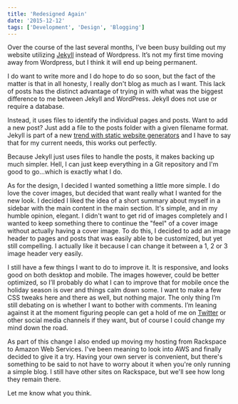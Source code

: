 ```yaml
---
title: 'Redesigned Again'
date: '2015-12-12'
tags: ['Development', 'Design', 'Blogging']
---
```


Over the course of the last several months, I’ve been busy building out my website utilizing <a href="https://jekyllrb.com/" target="_blank" rel="noopener">Jekyll</a> instead of Wordpress. It’s not my first time moving away from Wordpress, but I think it will end up being permanent.

I do want to write more and I do hope to do so soon, but the fact of the matter is that in all honesty, I really don't blog as much as I want. This lack of posts has the distinct advantage of trying in with what was the biggest difference to me between Jekyll and WordPress. Jekyll does not use or require a database.

Instead, it uses files to identify the individual pages and posts. Want to add a new post? Just add a file to the posts folder with a given filename format. Jekyll is part of a new <a href="http://www.smashingmagazine.com/2015/11/modern-static-website-generators-next-big-thing/" target="_blank" rel="noopener">trend with static website generators</a> and I have to say that for my current needs, this works out perfectly.

Because Jekyll just uses files to handle the posts, it makes backing up much simpler. Hell, I can just keep everything in a Git repository and I'm good to go...which is exactly what I do.

As for the design, I decided I wanted something a little more simple. I do love the cover images, but decided that want really what I wanted for the new look. I decided I liked the idea of a short summary about myself in a sidebar with the main content in the main section. It's simple, and in my humble opinion, elegant. I didn't want to get rid of images completely and I wanted to keep something there to continue the "feel" of a cover image without actually having a cover image. To do this, I decided to add an image header to pages and posts that was easily able to be customized, but yet still compelling. I actually like it because I can change it between a 1, 2 or 3 image header very easily.

I still have a few things I want to do to improve it. It is responsive, and looks good on both desktop and mobile. The images however, could be better optimized, so I’ll probably do what I can to improve that for mobile once the holiday season is over and things calm down some. I want to make a few CSS tweaks here and there as well, but nothing major. The only thing I’m still debating on is whether I want to bother with comments. I’m leaning against it at the moment figuring people can get a hold of me on <a href="https://www.twitter.com/kpwags" target="_blank" rel="noopener">Twitter</a> or other social media channels if they want, but of course I could change my mind down the road.

As part of this change I also ended up moving my hosting from Rackspace to Amazon Web Services. I've been meaning to look into AWS and finally decided to give it a try. Having your own server is convenient, but there's something to be said to not have to worry about it when you're only running a simple blog. I still have other sites on Rackspace, but we'll see how long they remain there.

Let me know what you think.

